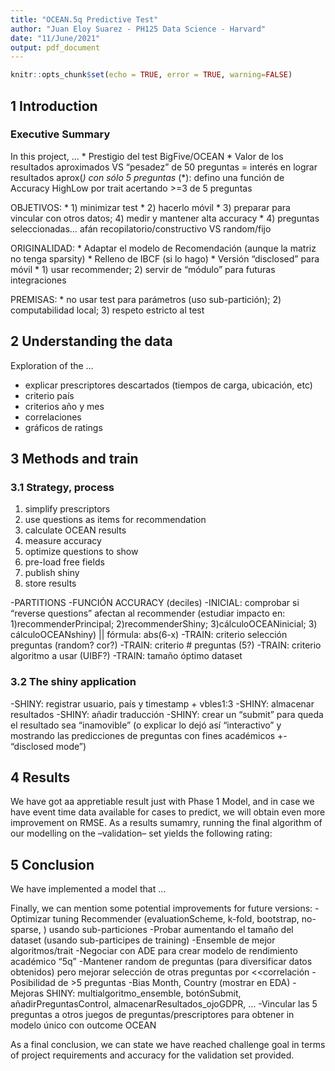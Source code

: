 ```yaml
---
title: "OCEAN.5q Predictive Test"
author: "Juan Eloy Suarez - PH125 Data Science - Harvard"
date: "11/June/2021"
output: pdf_document
---
```


```r
knitr::opts_chunk$set(echo = TRUE, error = TRUE, warning=FALSE)
```


## 1 Introduction
### Executive Summary
In this project, ... 
* Prestigio del test BigFive/OCEAN
* Valor de los resultados aproximados VS “pesadez” de 50 preguntas = interés en lograr resultados aprox(*) con sólo 5 preguntas
* (*): defino una función de Accuracy HighLow por trait acertando >=3 de 5 preguntas

OBJETIVOS:
* 1) minimizar test
* 2) hacerlo móvil
* 3) preparar para vincular con otros datos; 4) medir y mantener alta accuracy
* 4) preguntas seleccionadas... afán recopilatorio/constructivo VS random/fijo 

ORIGINALIDAD:
* Adaptar el modelo de Recomendación (aunque la matriz no tenga sparsity)
* Relleno de IBCF (si lo hago)
* Versión “disclosed” para móvil
* 1) usar recommender; 2) servir de “módulo” para futuras integraciones

PREMISAS:
* no usar test para parámetros (uso sub-partición); 2) computabilidad local; 3) respeto estricto al test

## 2 Understanding the data
Exploration of the ...

* explicar prescriptores descartados (tiempos de carga, ubicación, etc)
* criterio país
* criterios año y mes
* correlaciones
* gráficos de ratings

## 3 Methods and train

### 3.1 Strategy, process
1) simplify prescriptors
2) use questions as items for recommendation
3) calculate OCEAN results
4) measure accuracy
5) optimize questions to show
6) pre-load free fields
7) publish shiny
8) store results

-PARTITIONS
-FUNCIÓN ACCURACY (deciles)
-INICIAL: comprobar si “reverse questions” afectan al recommender (estudiar impacto en: 1)recommenderPrincipal; 2)recommenderShiny; 3)cálculoOCEANinicial; 3) cálculoOCEANshiny) || fórmula: abs(6-x)
-TRAIN: criterio selección preguntas (random? cor?)
-TRAIN: criterio # preguntas (5?)
-TRAIN: criterio algoritmo a usar (UIBF?)
-TRAIN: tamaño óptimo dataset

### 3.2 The shiny application
-SHINY: registrar usuario, país y timestamp + vbles1:3
-SHINY: almacenar resultados
-SHINY: añadir traducción
-SHINY: crear un “submit” para queda el resultado sea “inamovible” (o explicar lo dejó así “interactivo” y mostrando las predicciones de preguntas con fines académicos +- “disclosed mode”)


## 4 Results
We have got aa appretiable result just with Phase 1 Model, and in case we have event time data available for cases to predict, we will obtain even more improvement on RMSE. As a results sumamry, running the final algorithm of our modelling on the –validation– set yields the following rating:


## 5 Conclusion
We have implemented a model that ...

Finally, we can mention some potential improvements for future versions:
-Optimizar tuning Recommender (evaluationScheme, k-fold, bootstrap, no-sparse, ) usando sub-particiones
-Probar aumentando el tamaño del dataset (usando sub-participes de training)
-Ensemble de mejor algoritmos/trait
-Negociar con ADE para crear modelo de rendimiento académico “5q”
-Mantener random de preguntas (para diversificar datos obtenidos) pero mejorar selección de otras preguntas por <<correlación
-Posibilidad de >5 preguntas
-Bias Month, Country (mostrar en EDA)
-Mejoras SHINY: multialgoritmo_ensemble, botónSubmit, añadirPreguntasControl, almacenarResultados_ojoGDPR, ...
-Vincular las 5 preguntas a otros juegos de preguntas/prescriptores para obtener in modelo único con outcome OCEAN

As a final conclusion, we can state we have reached challenge goal in terms of project requirements and accuracy for the validation set provided.

